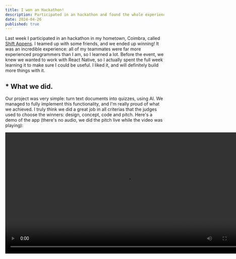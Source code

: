 ```yaml
---
title: I won an Hackathon!
description: Participated in an hackathon and found the whole experience very interesting!
date: 2024-04-26
published: true
---
```


Last week I participated in an hackathon in my hometown, Coimbra, called <a className="link" href="https://www.instagram.com/shiftappens/" target="_blank">Shift Appens</a>. I teamed up with some friends, and we ended up winning! It was an incredible experience: all of my teammates were far more experienced programmers than I am, so I learned a lot.
Before the event, we knew we wanted to work with React Native, so I actually spent the full week learning it to make sure I could be useful. I liked it, and will definitely build more things with it.

## * What we did.

Our project was very simple: turn text documents into quizzes, using AI. We managed to fully implement this functionality, and I'm really proud of what we achieved. I truly think we did a great job in all criterias that the judges used to choose the winners: design, concept, code and pitch.
Here's a demo of the app (there's no audio, we did the pitch live while the video was playing):

<div className="flex justify-center">
    <video width="768" controls>
        <source src="/assets/lanny.mp4" type="video/mp4" />
Your browser does not support the video tag.
    </video>
</div>






